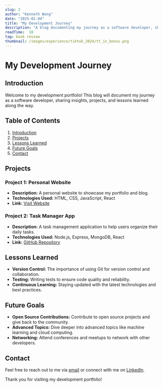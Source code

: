 ```yaml
---
slug: 2
author: "Kenneth Wong"
date: "2025-01-04"
title: "My Development Journey"
description: "A blog documenting my journey as a software developer, sharing insights, projects, and lessons learned along the way."
readTime:  10
tag: book review
thumbnail: /images/experience/tiktok_2024/tt_in_bonus.png
---
```

# My Development Journey

## Introduction
Welcome to my development portfolio! This blog will document my journey as a software developer, sharing insights, projects, and lessons learned along the way.

## Table of Contents
1. [Introduction](#introduction)
2. [Projects](#projects)
3. [Lessons Learned](#lessons-learned)
4. [Future Goals](#future-goals)
5. [Contact](#contact)

## Projects
### Project 1: Personal Website
- **Description:** A personal website to showcase my portfolio and blog.
- **Technologies Used:** HTML, CSS, JavaScript, React
- **Link:** [Visit Website](https://example.com)

### Project 2: Task Manager App
- **Description:** A task management application to help users organize their daily tasks.
- **Technologies Used:** Node.js, Express, MongoDB, React
- **Link:** [GitHub Repository](https://github.com/username/task-manager)

## Lessons Learned
- **Version Control:** The importance of using Git for version control and collaboration.
- **Testing:** Writing tests to ensure code quality and reliability.
- **Continuous Learning:** Staying updated with the latest technologies and best practices.

## Future Goals
- **Open Source Contributions:** Contribute to open source projects and give back to the community.
- **Advanced Topics:** Dive deeper into advanced topics like machine learning and cloud computing.
- **Networking:** Attend conferences and meetups to network with other developers.

## Contact
Feel free to reach out to me via [email](mailto:your.email@example.com) or connect with me on [LinkedIn](https://linkedin.com/in/yourprofile).

Thank you for visiting my development portfolio!